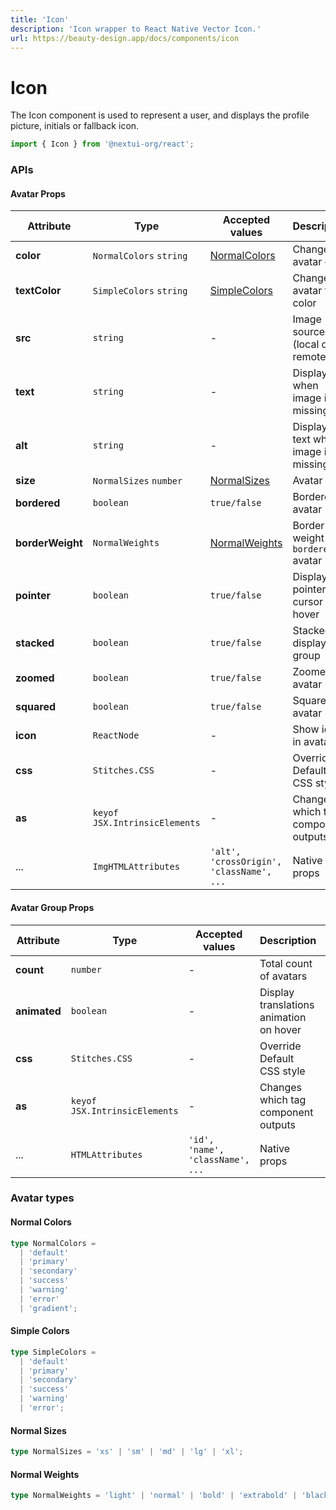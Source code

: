 ```yaml
---
title: 'Icon'
description: 'Icon wrapper to React Native Vector Icon.'
url: https://beauty-design.app/docs/components/icon
---
```


# Icon

The Icon component is used to represent a user, and displays the profile picture, initials or fallback icon.

```jsx
import { Icon } from '@nextui-org/react';
```

<CarbonAd />

<Spacer y={2} />

<Playground
  title="Default"
  desc="You can display an avatar with just text or image"
  files={avatarContent.default_avatar}
/>

<Playground
  title="Sizes"
  desc="The `Avatar` comes in 5 sizes and you can also set a custom size in px with `size` property."
  files={avatarContent.size}
/>

<Playground
  title="Colors"
  desc="You can change the color with `color` prop"
  files={avatarContent.color}
/>

<Playground
  title="Bordered"
  desc="You can change the full style to a bordered `Avatar` with the `bordered` property."
  files={avatarContent.bordered}
/>

<Playground
  title="Zoomed"
  desc="You can apply a zoom animation to avatar with the `zoomed` property."
  files={avatarContent.zoomed}
/>

<Playground
  title="Squared"
  desc="You can change the full style to a squared `Avatar` with the `squared` property."
  files={avatarContent.squared}
/>


<Playground
  title="Icon"
  desc="NextUI doesn't use any library or icon font by default, with this we give the freedom to use the one you prefer. In the following example we use [Boxicons](https://boxicons.com/)"
  files={avatarContent.icon}
/>


<Playground
  title="Group"
  desc="You can group several avatars with the parent component `Avatar.Group`"
  files={avatarContent.group}
/>

<Spacer y={3} />

### APIs

<Spacer y={2} />

#### Avatar Props

| Attribute        | Type                          | Accepted values                          | Description                            | Default   |
| ---------------- | ----------------------------- | ---------------------------------------- | -------------------------------------- | --------- |
| **color**        | `NormalColors` `string`       | [NormalColors](#normal-colors)           | Change avatar color                    | `default` |
| **textColor**    | `SimpleColors` `string`       | [SimpleColors](#simple-colors)           | Change avatar text color               | `default` |
| **src**          | `string`                      | -                                        | Image source (local or remote)         | -         |
| **text**         | `string`                      | -                                        | Display text when image is missing     | -         |
| **alt**          | `string`                      | -                                        | Display alt text when image is missing | -         |
| **size**         | `NormalSizes` `number`        | [NormalSizes](#normal-sizes)             | Avatar size                            | `medium`  |
| **bordered**     | `boolean`                     | `true/false`                             | Bordered avatar                        | `false`   |
| **borderWeight** | `NormalWeights`               | [NormalWeights](#normal-weights)         | Border weight for `bordered` avatar    | `normal`  |
| **pointer**      | `boolean`                     | `true/false`                             | Display pointer cursor on hover        | `false`   |
| **stacked**      | `boolean`                     | `true/false`                             | Stacked display group                  | `false`   |
| **zoomed**       | `boolean`                     | `true/false`                             | Zoomed avatar                          | `false`   |
| **squared**      | `boolean`                     | `true/false`                             | Squared avatar                         | `false`   |
| **icon**         | `ReactNode`                   | -                                        | Show icon in avatar                    | -         |
| **css**          | `Stitches.CSS`                | -                                        | Override Default CSS style             | -         |
| **as**           | `keyof JSX.IntrinsicElements` | -                                        | Changes which tag component outputs    | `span`    |
| ...              | `ImgHTMLAttributes`           | `'alt', 'crossOrigin', 'className', ...` | Native props                           | -         |

<Spacer y={2} />

#### Avatar Group Props

| Attribute    | Type                          | Accepted values                  | Description                             | Default |
| ------------ | ----------------------------- | -------------------------------- | --------------------------------------- | ------- |
| **count**    | `number`                      | -                                | Total count of avatars                  | -       |
| **animated** | `boolean`                     | -                                | Display translations animation on hover | `true` |
| **css**      | `Stitches.CSS`                | -                                | Override Default CSS style              | -       |
| **as**       | `keyof JSX.IntrinsicElements` | -                                | Changes which tag component outputs     | `div`   |
| ...          | `HTMLAttributes`              | `'id', 'name', 'className', ...` | Native props                            | -       |

<Spacer y={2} />

### Avatar types

<Spacer y={1} />

#### Normal Colors

```ts
type NormalColors =
  | 'default'
  | 'primary'
  | 'secondary'
  | 'success'
  | 'warning'
  | 'error'
  | 'gradient';
```

#### Simple Colors

```ts
type SimpleColors =
  | 'default'
  | 'primary'
  | 'secondary'
  | 'success'
  | 'warning'
  | 'error';
```

#### Normal Sizes

```ts
type NormalSizes = 'xs' | 'sm' | 'md' | 'lg' | 'xl';
```

#### Normal Weights

```ts
type NormalWeights = 'light' | 'normal' | 'bold' | 'extrabold' | 'black';
```
